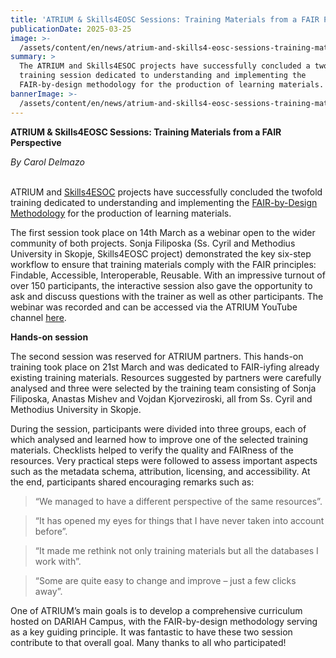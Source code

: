 ```yaml
---
title: 'ATRIUM & Skills4EOSC Sessions: Training Materials from a FAIR Perspective**'
publicationDate: 2025-03-25
image: >-
  /assets/content/en/news/atrium-and-skills4-eosc-sessions-training-materials-from-a-a-fair-perspective/image.jpeg
summary: >
  The ATRIUM and Skills4ESOC projects have successfully concluded a twofold
  training session dedicated to understanding and implementing the
  FAIR-by-design methodology for the production of learning materials.
bannerImage: >-
  /assets/content/en/news/atrium-and-skills4-eosc-sessions-training-materials-from-a-a-fair-perspective/bannerImage.jpg
---
```

**ATRIUM & Skills4EOSC Sessions: Training Materials from a FAIR Perspective**

*By Carol Delmazo*

\
ATRIUM and [Skills4ESOC](https://www.skills4eosc.eu/) projects have successfully concluded the twofold training dedicated to understanding and implementing the [FAIR-by-Design Methodology](https://www.skills4eosc.eu/resources/fair-by-design-methodology) for the production of learning materials.

<Figure src="/assets/content/en/news/atrium-and-skills4-eosc-sessions-training-materials-from-a-a-fair-perspective/skills4-eosc.jpeg" alignment="stretch">

</Figure>

The first session took place on 14th March as a webinar open to the wider community of both projects. Sonja Filiposka (Ss. Cyril and Methodius University in Skopje, Skills4EOSC project) demonstrated the key six-step workflow to ensure that training materials comply with the FAIR principles: Findable, Accessible, Interoperable, Reusable. With an impressive turnout of over 150 participants, the interactive session also gave the opportunity to ask and discuss questions with the trainer as well as other participants. The webinar was recorded and can be accessed via the ATRIUM YouTube channel [here](https://www.youtube.com/watch?v=Gagjo_6lJFI\&t=7825s).

<Figure src="/assets/content/en/news/atrium-and-skills4-eosc-sessions-training-materials-from-a-a-fair-perspective/fairbydesign.jpeg" alignment="stretch">

</Figure>

**Hands-on session**

The second session was reserved for ATRIUM partners. This hands-on training took place on 21st March and was dedicated to FAIR-iyfing already existing training materials. Resources suggested by partners were carefully analysed and three were selected by the training team consisting of Sonja Filiposka, Anastas Mishev and Vojdan Kjorveziroski, all from Ss. Cyril and Methodius University in Skopje. 

<Figure src="/assets/content/en/news/atrium-and-skills4-eosc-sessions-training-materials-from-a-a-fair-perspective/screenshot-2025-03-25-at-16.49.54.png" alignment="stretch">

</Figure>

During the session, participants were divided into three groups, each of which analysed and learned how to improve one of the selected training materials. Checklists helped to verify the quality and FAIRness of the resources. Very practical steps were followed to assess important aspects such as the metadata schema, attribution, licensing, and accessibility. At the end, participants shared encouraging remarks such as:

> “We managed to have a different perspective of the same resources”.

> “It has opened my eyes for things that I have never taken into account before”.

> “It made me rethink not only training materials but all the databases I work with”.

> “Some are quite easy to change and improve – just a few clicks away”.

One of ATRIUM’s main goals is to develop a comprehensive curriculum hosted on DARIAH Campus, with the FAIR-by-design methodology serving as a key guiding principle. It was fantastic to have these two session contribute to that overall goal. Many thanks to all who participated!&#x20;
